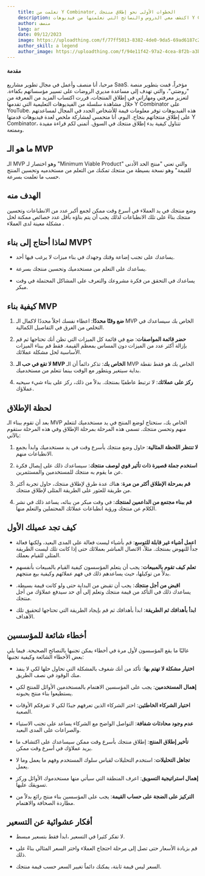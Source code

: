 ```yaml
---
    title: تعلمت من Y Combinator, الخطوات الأولى نحو إطلاق منتجك
    description: اكتشف معي الدروس والنصائح التي تعلمتها من فيديوهات Y Combinator حول كيفية بدء إطلاق المنتجات.
    author: منصف
    lang: ar
    date: 09/12/2023
    image: https://uploadthing.com/f/77ff5013-8382-4de0-9da5-69ad6187c2d9-ir72d6.png
    author_skill: a legend
    author_image: https://uploadthing.com/f/94e11f42-97a2-4cea-8f2b-a3b9f131a51a-1bnhpd.png
---
```



#### مقدمة
مرحبا، أنا منصف وأعمل في مجال تطوير مشاريع SaaS. مؤخراً، قمت بتطوير منصة "روضتي"، والتي تهدف إلى مساعدة مديري الروضات على تسيير مؤسساتهم بكفاءة. لتعزيز معرفتي ومهاراتي في إطلاق المنتجات، قررت اكتساب المزيد من المعرفة من خلال مشاهدة سلسلة من الفيديوهات التعليمية التي تقدمها Y Combinator على YouTube. هذه الفيديوهات توفر معلومات قيمة للأشخاص الجدد في المجال لمساعدتهم على إطلاق منتجاتهم بنجاح. اليوم، أنا متحمس لمشاركة ملخص لعدة فيديوهات قدمتها Y Combinator، تتناول كيفية بدء إطلاق منتجك في السوق. أتمنى لكم قراءة مفيدة وممتعة.

## ما هو الـ MVP

الـ MVP وهو اختصار لـ "Minimum Viable Product" والتي تعني "منتج الحد الأدنى للقيمة" وهو نسخة بسيطة من منتجك تمكنك من التعلم من مستخدميه وتحسين المنتج حسب ما تعلمت بسرعة.

## الهدف منه
 وضع منتجك في يد العملاء في أسرع وقت ممكن لجمع أكبر عدد من الانطباعات وتحسين منتجك بناءً على تلك الانطباعات لذلك يجب أن يتم بناؤه بأقل عدد خصائص ممكنة لحل مشكلة معينة لدى العملاء
.

## لماذا أحتاج إلى بناء MVP؟

- يساعدك على تجنب إضاعة وقتك وجهدك في بناء ميزات لا يرغب فيها أحد.

- يساعدك على التعلم من مستخدميك وتحسين منتجك بسرعة.

- يساعدك في التحقق من فكرة مشروعك والتعرف على المشاكل المحتملة في وقت مبكر.

## كيفية بناء MVP

1. **ضع وقتًا محددًا**: اعطاء نفسك اجلاً محددًا لاكمال الـ MVP الخاص بك سيساعدك في التخلص من الغرق في التفاصيل الكمالية.

2. **حضر قائمة المواصفات**: ضع في قائمة كل الميزات التي تظن أنك تحتاجها ثم قم بإزالة أكثر عدد من الميزات دون المساس بمعظم القيمة. فقط قم ببناء الميزات الأساسية لحل مشكلة عملائك.

3. **لا تقع في حب الـ MVP الخاص بك**: تذكر دائماً أن الـ MVP الخاص بك هو فقط نقطة بداية سيتغير ويتطور مع الوقت بينما تتعلم من مستخدميك.

4. **ركز على عملائك**: لا ترتبط عاطفيًا بمنتجك. بدلاً من ذلك، ركز على بناء شيء سيحبه عملاؤك.

## لحظة الإطلاق

بعد أن تقوم ببناء الـ MVP الخاص بك، ستحتاج لوضع المنتج في يد مستخدميك لتتعلم منهم وتحسن منتجك. تسمى هذه المرحلة بمرحلة الإطلاق وفي هذه المرحلة ستقوم بالآتي:

1. **لا تنتظر اللحظة المثالية**: حاول وضع منتجك بأسرع وقت في يد مستخدميك وابدأ بجمع الانطباعات منهم.

2. **استخدم جملة قصيرة ذات تأثير قوي لوصف منتجك**: سيساعدك ذلك على إيصال فكرة عن ما يقوم به منتجك للمستخدمين والمستثمرين.

3. **قم بمرحلة الإطلاق أكثر من مرة**: هناك عدة طرق لإطلاق منتجك، حاول تجربة أكثر من طريقة للعثور على الطريقة المثلى لإطلاق منتجك.

4. **قم ببناء مجتمع من الداعمين لمنتجك**: في وقت مبكر من بنائه، يساعد ذلك في نشر الكلام عن منتجك ورؤية انطباعات عملائك المحتملين والتعلم منها.

## كيف تجد عميلك الأول

- **اعمل أشياء غير قابلة للتوسع**: قم بأشياء ليست فعالة على المدى البعيد، ولكنها فعالة جداً للنهوض بمنتجك. مثلاً، الاتصال المباشر بعملائك حتى إذا كانت تلك ليست الطريقة المثلى للقيام بعملك.

- **تعلم كيف تقوم بالمبيعات**: يجب أن يتعلم المؤسسون كيفية القيام بالمبيعات بأنفسهم بدلاً من توكيلها، حيث يساعدهم ذلك في فهم عملائهم وكيفية بيع منتجهم.

- **اقبض من أجل منتجك**: يجب أن تقبض من البداية حتى ولو كانت قيمة بسيطة. يساعدك ذلك في التأكد من قيمة منتجك وتعلم إلى أي حد سيدفع عملاؤك من أجل منتجك.

- **ابدأ بأهدافك ثم الطريقة**: ابدأ بأهدافك ثم قم بإيجاد الطريقة التي تحتاجها لتحقيق تلك الأهداف.

## أخطاء شائعة للمؤسسين

غالبًا ما يقع المؤسسون لأول مرة في أخطاء يمكن تجنبها بالنصائح الصحيحة. فيما يلي بعض الأخطاء الشائعة وكيفية تجنبها:

- **اختيار مشكلة لا تهتم بها**: تأكد من أنك شغوف بالمشكلة التي تحاول حلها لكي لا ينفذ منك الوقود في نصف الطريق.

- **إهمال المستخدمين**: يجب على المؤسسين الاهتمام بالمستخدمين الأوائل للمنتج لكي يستطيعوا بناء منتج يحبونه.

- **اختيار الشركاء الخاطئين**: اختر الشركاء الذين تعرفهم جيدًا لكي لا تفرقكم الأوقات الصعبة.

- **عدم وجود محادثات شفافة**: التواصل الواضح مع الشركاء يساعد على تجنب الاستياء والصراعات على المدى البعيد.

- **تأخير إطلاق المنتج**: إطلاق منتجك بأسرع وقت ممكن سيساعدك على اكتشاف ما يريد عملاؤك في أسرع وقت ممكن.

- **تجاهل التحليلات**: استخدم التحليلات لقياس سلوك المستخدم وفهم ما يعمل وما لا يعمل.

- **إهمال استراتيجية التسويق**: اعرف المنطقة التي سيأتي منها مستخدموك الأوائل وركز تسويقك عليها.

- **التركيز على الضجة على حساب القيمة**: يجب على المؤسسين بناء منتج رائع بدلاً من مطاردة الصحافة والاهتمام.

## أفكار عشوائية عن التسعير

- لا تفكر كثيرا في التسعير ،ابدأ فقط بتسعير مبسط.

- قم بزيادة الأسعار حتى تصل إلى مرحلة احتجاج العملاء واختر السعر المثالي بناءً على ذلك.

- السعر ليس قيمة ثابتة، يمكنك دائماً تغيير السعر حسب قيمة منتجك.



